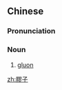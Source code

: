 {{also|胶子}}
==Chinese==
{{zh-forms|s=胶子}}
{{wikipedia|lang=zh}}

===Pronunciation===
{{zh-pron
|m=jiāozǐ
|c=gaau1 zi2
|cat=n
}}

===Noun===
{{zh-noun}}

# {{lb|zh|particle}} [[gluon]]

[[zh:膠子]]